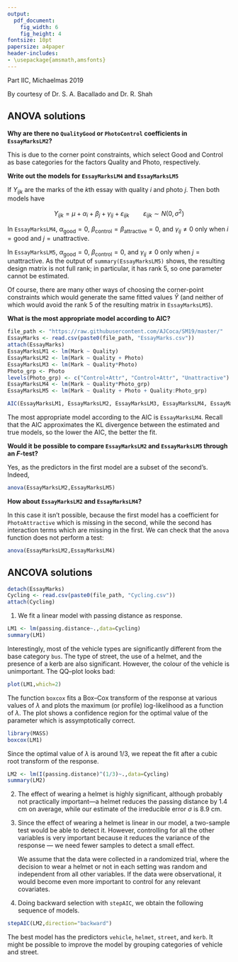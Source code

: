 ```yaml
---
output: 
  pdf_document:
    fig_width: 6
    fig_height: 4
fontsize: 10pt
papersize: a4paper
header-includes:
- \usepackage{amsmath,amsfonts}
---
```


\textbf{STATISTICAL MODELLING} \hfill Part IIC, Michaelmas 2019

\vspace{-0.2cm}
\textbf{Practical 5: ANOVA and ANCOVA} \hfill By courtesy of  Dr. S. A. Bacallado and Dr. R. Shah

## ANOVA solutions

**Why are there no `QualityGood` or `PhotoControl` coefficients in `EssayMarksLM2`?**

This is due to the corner point constraints, which select Good and Control as base categories for the factors Quality and Photo, respectively.

**Write out the models for `EssayMarksLM4` and `EssayMarksLM5`**

If $Y_{ijk}$ are the marks of the $k$th essay with quality $i$ and photo $j$. Then both models have

$$Y_{ijk} = \mu + \alpha_i + \beta_j + \gamma_{ij} +\varepsilon_{ijk}
\qquad \varepsilon_{ijk}\sim N(0,\sigma^2)$$

In `EssayMarksLM4`, $\alpha_\text{good}=0$, $\beta_\text{control}=\beta_\text{attractive}=0$, and $\gamma_{ij}\neq 0$ only when $i=\text{good}$ and $j=\text{unattractive}$.

In `EssayMarksLM5`, $\alpha_\text{good}=0$, $\beta_\text{control}=0$, and $\gamma_{ij}\neq 0$ only when $j=\text{unattractive}$. As the output of `summary(EssayMarksLM5)` shows, the resulting design matrix is not full rank; in particular, it has rank 5, so one parameter cannot be estimated.

<!-- , with $\gamma_{\text{good},\text{control}}=\gamma_{\text{good},\text{attractive}}$. -->


Of course, there are many other ways of choosing the corner-point constraints which would generate the same fitted values $\hat Y$ (and neither of which would avoid the rank 5 of the resulting matrix in `EssayMarksLM5`).


**What is the most appropriate model according to AIC?**

```r
file_path <- "https://raw.githubusercontent.com/AJCoca/SM19/master/"
EssayMarks <- read.csv(paste0(file_path, "EssayMarks.csv"))
attach(EssayMarks)
EssayMarksLM1 <- lm(Mark ~ Quality)
EssayMarksLM2 <- lm(Mark ~ Quality + Photo)
EssayMarksLM3 <- lm(Mark ~ Quality*Photo)
Photo_grp <- Photo
levels(Photo_grp) <- c("Control+Attr", "Control+Attr", "Unattractive")
EssayMarksLM4 <- lm(Mark ~ Quality*Photo_grp)
EssayMarksLM5 <- lm(Mark ~ Quality + Photo + Quality:Photo_grp)
```

```r
AIC(EssayMarksLM1, EssayMarksLM2, EssayMarksLM3, EssayMarksLM4, EssayMarksLM5)
```

The most appropriate model according to the AIC is `EssayMarksLM4`. Recall that the AIC approximates the KL divergence between the estimated and true models, so the lower the AIC, the better the fit.

**Would it be possible to compare `EssayMarksLM2` and `EssayMarksLM5` through an $F$-test?**

Yes, as the predictors in the first model are a subset of the second's. Indeed,

```r
anova(EssayMarksLM2,EssayMarksLM5)
```

**How about `EssayMarksLM2` and `EssayMarksLM4`?**

In this case it isn't possible, because the first model has a coefficient for `PhotoAttractive` which is missing in the second, while the second has interaction terms which are missing in the first. We can check that the `anova` function does not perform a test:

```r
anova(EssayMarksLM2,EssayMarksLM4)
```

## ANCOVA solutions

```r
detach(EssayMarks)
Cycling <- read.csv(paste0(file_path, "Cycling.csv"))
attach(Cycling)
```

1) We fit a linear model with passing distance as response.

```r
LM1 <- lm(passing.distance~.,data=Cycling)
summary(LM1)
```

Interestingly, most of the vehicle types are significantly different from the base category `bus`. The type of street, the use of a helmet, and the presence of a kerb are also significant. However, the colour of the vehicle is unimportant. The QQ--plot looks bad:

```r
plot(LM1,which=2)
```

The function `boxcox` fits a Box--Cox transform of the response at various values of $\lambda$ and plots the maximum (or profile) log-likelihood as a function of $\lambda$. The plot shows a confidence region for the optimal value of the parameter which is assymptotically correct.

```r
library(MASS)
boxcox(LM1)
```

Since the optimal value of $\lambda$ is around 1/3, we repeat the fit after a cubic root transform of the response.

```r
LM2 <- lm(I(passing.distance)^(1/3)~.,data=Cycling)
summary(LM2)
```

2) The effect of wearing a helmet is highly significant, although probably not practically important---a helmet reduces the passing distance by 1.4 cm on average, while our estimate of the irreducible error $\sigma$ is 8.9 cm. 

3) Since the effect of wearing a helmet is linear in our model, a two-sample test would be able to detect it. However, controlling for all the other variables is very important because it reduces the variance of the response --- we need fewer samples to detect a small effect. 

    We assume that the data were collected in a randomized trial, where the decision to wear a helmet or not in each setting was random and independent from all other variables. If the data were observational, it would become even more important to control for any relevant covariates.

4) Doing backward selection with `stepAIC`, we obtain the following sequence of models.

```r
stepAIC(LM2,direction="backward")
```

The best model has the predictors `vehicle`, `helmet`, `street`, and `kerb`. It might be possible to improve the model by grouping categories of vehicle and street. 